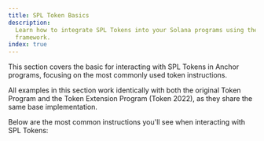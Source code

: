 ```yaml
---
title: SPL Token Basics
description:
  Learn how to integrate SPL Tokens into your Solana programs using the Anchor
  framework.
index: true
---
```


This section covers the basic for interacting with SPL Tokens in Anchor
programs, focusing on the most commonly used token instructions.

All examples in this section work identically with both the original Token
Program and the Token Extension Program (Token 2022), as they share the same
base implementation.

Below are the most common instructions you'll see when interacting with SPL
Tokens:
